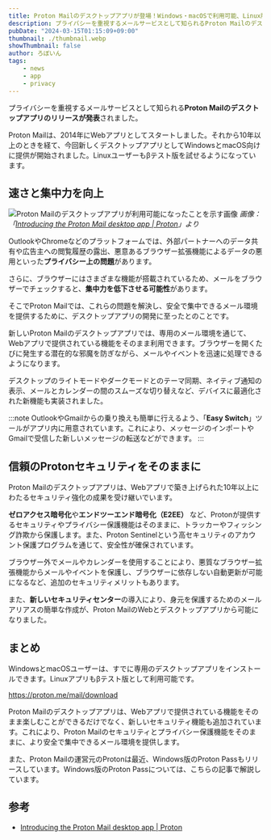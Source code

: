 ```yaml
---
title: Proton Mailのデスクトップアプリが登場！Windows・macOSで利用可能、Linux版もβテスト中
description: プライバシーを重視するメールサービスとして知られるProton Mailのデスクトップアプリのリリースが発表されました。Proton Mailは、2014年にWebアプリとしてスタートしました。それから10年以上のときを経て、今回新しくデスクトップアプリとしてWindowsとmacOS向けに提供が開始されました。Linuxユーザーもβテスト版を試せるようになっています。
pubDate: "2024-03-15T01:15:09+09:00"
thumbnail: ./thumbnail.webp
showThumbnail: false
author: ろぼいん
tags:
    - news
    - app
    - privacy
---
```



プライバシーを重視するメールサービスとして知られる**Proton Mailのデスクトップアプリのリリースが発表**されました。

Proton Mailは、2014年にWebアプリとしてスタートしました。それから10年以上のときを経て、今回新しくデスクトップアプリとしてWindowsとmacOS向けに提供が開始されました。Linuxユーザーもβテスト版を試せるようになっています。

## 速さと集中力を向上

![Proton Mailのデスクトップアプリが利用可能になったことを示す画像](./thumbnail.webp)
*画像：「[Introducing the Proton Mail desktop app | Proton](https://proton.me/blog/proton-mail-desktop-app)」より*

OutlookやChromeなどのプラットフォームでは、外部パートナーへのデータ共有や広告主への閲覧履歴の露出、悪意あるブラウザー拡張機能によるデータの悪用といった**プライバシー上の問題**があります。

さらに、ブラウザーにはさまざまな機能が搭載されているため、メールをブラウザーでチェックすると、**集中力を低下させる可能性**があります。

そこでProton Mailでは、これらの問題を解決し、安全で集中できるメール環境を提供するために、デスクトップアプリの開発に至ったとのことです。

新しいProton Mailのデスクトップアプリでは、専用のメール環境を通じて、Webアプリで提供されている機能をそのまま利用できます。ブラウザーを開くたびに発生する潜在的な邪魔を防ぎながら、メールやイベントを迅速に処理できるようになります。

デスクトップのライトモードやダークモードとのテーマ同期、ネイティブ通知の表示、メールとカレンダーの間のスムーズな切り替えなど、デバイスに最適化された新機能も実装されました。

:::note
OutlookやGmailからの乗り換えも簡単に行えるよう、「**Easy Switch**」ツールがアプリ内に用意されています。これにより、メッセージのインポートやGmailで受信した新しいメッセージの転送などができます。
:::

## 信頼のProtonセキュリティをそのままに

Proton Mailのデスクトップアプリは、Webアプリで築き上げられた10年以上にわたるセキュリティ強化の成果を受け継いでいます。

**ゼロアクセス暗号化**や**エンドツーエンド暗号化（E2EE）** など、Protonが提供するセキュリティやプライバシー保護機能はそのままに、トラッカーやフィッシング詐欺から保護します。また、Proton Sentinelという高セキュリティのアカウント保護プログラムを通じて、安全性が確保されています。

ブラウザー外でメールやカレンダーを使用することにより、悪質なブラウザー拡張機能からメールやイベントを保護し、ブラウザーに依存しない自動更新が可能になるなど、追加のセキュリティメリットもあります。

また、**新しいセキュリティセンター**の導入により、身元を保護するためのメールアリアスの簡単な作成が、Proton MailのWebとデスクトップアプリから可能になりました。

## まとめ

WindowsとmacOSユーザーは、すでに専用のデスクトップアプリをインストールできます。Linuxアプリもβテスト版として利用可能です。

https://proton.me/mail/download

Proton Mailのデスクトップアプリは、Webアプリで提供されている機能をそのまま楽しむことができるだけでなく、新しいセキュリティ機能も追加されています。これにより、Proton Mailのセキュリティとプライバシー保護機能をそのままに、より安全で集中できるメール環境を提供します。

また、Proton Mailの運営元のProtonは最近、Windows版のProton Passもリリースしています。Windows版のProton Passについては、こちらの記事で解説しています。

<ArticleCard link="/article/2024/03/02/proton-pass-now-supports-windows/" />

## 参考

- [Introducing the Proton Mail desktop app | Proton](https://proton.me/blog/proton-mail-desktop-app)
